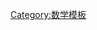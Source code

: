 {{Navbox
| name = 线性代数的相关概念
| title = [[线性代数]]的相关概念
| listclass = hlist

| group1 = 重要概念
| list1 =
* [[标量 (数学)|标量]]
* [[向量]]
* [[向量空间]]
* [[向量子空间]]

* [[线性生成空间]]
* [[线性映射]]
* [[投影]]
* [[线性无关]]
* [[线性组合]]

* [[基 (线性代数)|基]]
* [[列空间]]
* [[行空间]]
* [[零空间]]
* [[对偶空间]]
* [[正交]]
* [[特征值]]
* [[特征向量]]

* [[点积|数量积]]
* [[内积|内积空间]]
* [[点乘]]
* [[转置]]
* [[格拉姆－施密特正交化]]
* [[线性方程组]]
* [[克莱姆法则]]

| group2= 矩阵 
| list2= 
* [[矩阵]]
* [[矩阵乘法]]
* [[矩阵分解]]
* [[行列式]]
* [[子式和余子式]]
* [[矩阵的秩]]
* [[克萊姆法則]]
* [[逆矩阵]]
* [[高斯消元法]]
* [[线性变换]]
* [[分块矩阵]]

| group3= [[数值线性代数]]
| list3=
* [[浮点数]] 
* [[数值稳定性]] 
* [[BLAS|基础线性代数程序集]]
* [[稀疏矩阵]] 

}}<noinclude>
[[Category:数学模板]]
</noinclude>